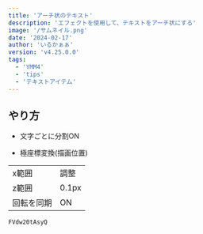 ```yaml
---
title: 'アーチ状のテキスト'
description: 'エフェクトを使用して、テキストをアーチ状にする'
image: '/サムネイル.png'
date: '2024-02-17'
author: 'いるかぁぁ'
version: 'v4.25.0.0'
tags:
  - 'YMM4'
  - 'tips'
  - 'テキストアイテム'
---
```


## やり方

- 文字ごとに分割ON

- 極座標変換(描画位置)

|||
|-|-|
|x範囲|調整|
|z範囲|0.1px|
|回転を同期|ON|


```youtube
FVdw20tAsyQ
```